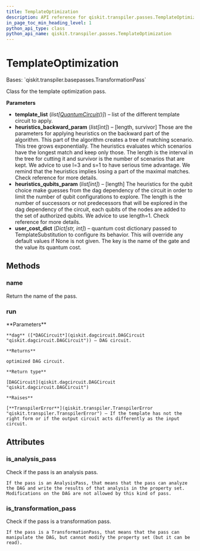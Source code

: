 ```yaml
---
title: TemplateOptimization
description: API reference for qiskit.transpiler.passes.TemplateOptimization
in_page_toc_min_heading_level: 1
python_api_type: class
python_api_name: qiskit.transpiler.passes.TemplateOptimization
---
```


# TemplateOptimization

<Class id="qiskit.transpiler.passes.TemplateOptimization" github="https://github.com/qiskit/qiskit/tree/stable/0.19/qiskit/transpiler/passes/optimization/template_optimization.py" signature="TemplateOptimization(*args, **kwargs)">
  Bases: `qiskit.transpiler.basepasses.TransformationPass`

  Class for the template optimization pass.

  **Parameters**

  *   **template\_list** (*list\[*[*QuantumCircuit*](qiskit.circuit.QuantumCircuit "qiskit.circuit.QuantumCircuit")*()]*) – list of the different template circuit to apply.
  *   **heuristics\_backward\_param** (*list\[int]*) – \[length, survivor] Those are the parameters for applying heuristics on the backward part of the algorithm. This part of the algorithm creates a tree of matching scenario. This tree grows exponentially. The heuristics evaluates which scenarios have the longest match and keep only those. The length is the interval in the tree for cutting it and survivor is the number of scenarios that are kept. We advice to use l=3 and s=1 to have serious time advantage. We remind that the heuristics implies losing a part of the maximal matches. Check reference for more details.
  *   **heuristics\_qubits\_param** (*list\[int]*) – \[length] The heuristics for the qubit choice make guesses from the dag dependency of the circuit in order to limit the number of qubit configurations to explore. The length is the number of successors or not predecessors that will be explored in the dag dependency of the circuit, each qubits of the nodes are added to the set of authorized qubits. We advice to use length=1. Check reference for more details.
  *   **user\_cost\_dict** (*Dict\[str, int]*) – quantum cost dictionary passed to TemplateSubstitution to configure its behavior. This will override any default values if None is not given. The key is the name of the gate and the value its quantum cost.

  ## Methods

  ### name

  <Function id="qiskit.transpiler.passes.TemplateOptimization.name" signature="TemplateOptimization.name()">
    Return the name of the pass.
  </Function>

  ### run

  <Function id="qiskit.transpiler.passes.TemplateOptimization.run" signature="TemplateOptimization.run(dag)">
    **Parameters**

    **dag** ([*DAGCircuit*](qiskit.dagcircuit.DAGCircuit "qiskit.dagcircuit.DAGCircuit")) – DAG circuit.

    **Returns**

    optimized DAG circuit.

    **Return type**

    [DAGCircuit](qiskit.dagcircuit.DAGCircuit "qiskit.dagcircuit.DAGCircuit")

    **Raises**

    [**TranspilerError**](qiskit.transpiler.TranspilerError "qiskit.transpiler.TranspilerError") – If the template has not the right form or if the output circuit acts differently as the input circuit.
  </Function>

  ## Attributes

  ### is\_analysis\_pass

  <Attribute id="qiskit.transpiler.passes.TemplateOptimization.is_analysis_pass" name="is_analysis_pass">
    Check if the pass is an analysis pass.

    If the pass is an AnalysisPass, that means that the pass can analyze the DAG and write the results of that analysis in the property set. Modifications on the DAG are not allowed by this kind of pass.
  </Attribute>

  ### is\_transformation\_pass

  <Attribute id="qiskit.transpiler.passes.TemplateOptimization.is_transformation_pass" name="is_transformation_pass">
    Check if the pass is a transformation pass.

    If the pass is a TransformationPass, that means that the pass can manipulate the DAG, but cannot modify the property set (but it can be read).
  </Attribute>
</Class>

